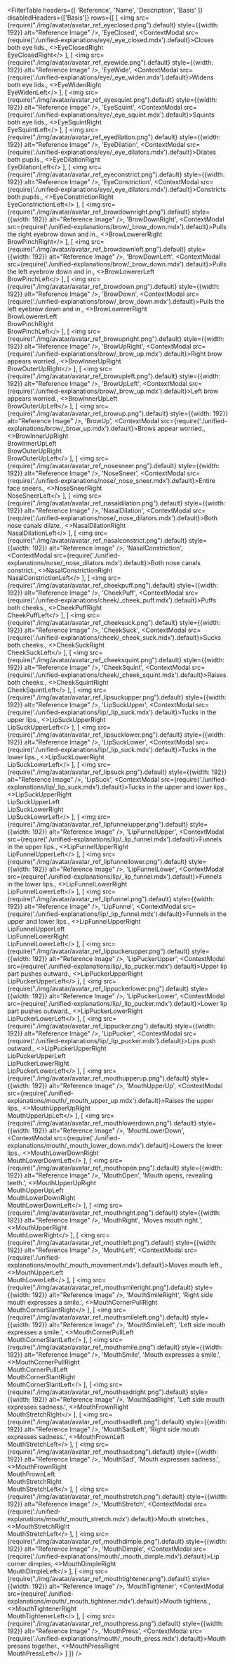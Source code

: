 
<FilterTable
    headers={[
        'Reference', 
        'Name', 
        'Description',
        'Basis'
    ]}
    disabledHeaders={['Basis']}
    rows={[
        [
            <img src={require("./img/avatar/avatar_ref_eyeclosed.png").default} style={{width: 192}} alt="Reference Image" />,
            'EyeClosed',
            <ContextModal src={require('./unified-explanations/eye/_eye_closed.mdx').default}>Closes both eye lids.</ContextModal>,
            <>EyeClosedRight<br/>EyeClosedRight</>
        ],
        [
            <img src={require("./img/avatar/avatar_ref_eyewide.png").default} style={{width: 192}} alt="Reference Image" />,
            'EyeWide',
            <ContextModal src={require('./unified-explanations/eye/_eye_widen.mdx').default}>Widens both eye lids.</ContextModal>,
            <>EyeWidenRight<br/>EyeWidenLeft</>
        ],
        [
            <img src={require("./img/avatar/avatar_ref_eyesquint.png").default} style={{width: 192}} alt="Reference Image" />,
            'EyeSquint',
            <ContextModal src={require('./unified-explanations/eye/_eye_squint.mdx').default}>Squints both eye lids.</ContextModal>,
            <>EyeSquintRight<br/>EyeSquintLeft</>
        ],
        [
            <img src={require("./img/avatar/avatar_ref_eyedilation.png").default} style={{width: 192}} alt="Reference Image" />,
            'EyeDilation',
            <ContextModal src={require('./unified-explanations/eye/_eye_dilators.mdx').default}>Dilates both pupils.</ContextModal>,
            <>EyeDilationRight<br/>EyeDilationLeft</>
        ],
        [
            <img src={require("./img/avatar/avatar_ref_eyeconstrict.png").default} style={{width: 192}} alt="Reference Image" />,
            'EyeConstriction',
            <ContextModal src={require('./unified-explanations/eye/_eye_dilators.mdx').default}>Constricts both pupils.</ContextModal>,
            <>EyeConstrictionRight<br/>EyeConstrictionLeft</>
        ],
        [
            <img src={require("./img/avatar/avatar_ref_browdownright.png").default} style={{width: 192}} alt="Reference Image" />,
            'BrowDownRight',
            <ContextModal src={require('./unified-explanations/brow/_brow_down.mdx').default}>Pulls the right eyebrow down and in.</ContextModal>,
            <>BrowLowererRight<br/>BrowPinchRight</>
        ],
        [
            <img src={require("./img/avatar/avatar_ref_browdownleft.png").default} style={{width: 192}} alt="Reference Image" />,
            'BrowDownLeft',
            <ContextModal src={require('./unified-explanations/brow/_brow_down.mdx').default}>Pulls the left eyebrow down and in.</ContextModal>,
            <>BrowLowererLeft<br/>BrowPinchLeft</>
        ],
        [
            <img src={require("./img/avatar/avatar_ref_browdown.png").default} style={{width: 192}} alt="Reference Image" />,
            'BrowDown',
            <ContextModal src={require('./unified-explanations/brow/_brow_down.mdx').default}>Pulls the left eyebrow down and in.</ContextModal>,
            <>BrowLowererRight<br/>BrowLowererLeft<br/>BrowPinchRight<br/>BrowPinchLeft</>
        ],
        [
            <img src={require("./img/avatar/avatar_ref_browupright.png").default} style={{width: 192}} alt="Reference Image" />,
            'BrowUpRight',
            <ContextModal src={require('./unified-explanations/brow/_brow_up.mdx').default}>Right brow appears worried.</ContextModal>,
            <>BrowInnerUpRight<br/>BrowOuterUpRight</>
        ],
        [
            <img src={require("./img/avatar/avatar_ref_browupleft.png").default} style={{width: 192}} alt="Reference Image" />,
            'BrowUpLeft',
            <ContextModal src={require('./unified-explanations/brow/_brow_up.mdx').default}>Left brow appears worried.</ContextModal>,
            <>BrowInnerUpLeft<br/>BrowOuterUpLeft</>
        ],
        [
            <img src={require("./img/avatar/avatar_ref_browup.png").default} style={{width: 192}} alt="Reference Image" />,
            'BrowUp',
            <ContextModal src={require('./unified-explanations/brow/_brow_up.mdx').default}>Brows appear worried.</ContextModal>,
            <>BrowInnerUpRight<br/>BrowInnerUpLeft<br/>BrowOuterUpRight<br/>BrowOuterUpLeft</>
        ],
        [
            <img src={require("./img/avatar/avatar_ref_nosesneer.png").default} style={{width: 192}} alt="Reference Image" />,
            'NoseSneer',
            <ContextModal src={require('./unified-explanations/nose/_nose_sneer.mdx').default}>Entire face sneers.</ContextModal>,
            <>NoseSneerRight<br/>NoseSneerLeft</>
        ],
        [
            <img src={require("./img/avatar/avatar_ref_nasaldilation.png").default} style={{width: 192}} alt="Reference Image" />,
            'NasalDilation',
            <ContextModal src={require('./unified-explanations/nose/_nose_dilators.mdx').default}>Both nose canals dilate.</ContextModal>,
            <>NasalDilationRight<br/>NasalDilationLeft</>
        ],
        [
            <img src={require("./img/avatar/avatar_ref_nasalconstrict.png").default} style={{width: 192}} alt="Reference Image" />,
            'NasalConstriction',
            <ContextModal src={require('./unified-explanations/nose/_nose_dilators.mdx').default}>Both nose canals constrict.</ContextModal>,
            <>NasalConstrictionRight<br/>NasalConstrictionLeft</>
        ],
        [
            <img src={require("./img/avatar/avatar_ref_cheekpuff.png").default} style={{width: 192}} alt="Reference Image" />,
            'CheekPuff',
            <ContextModal src={require('./unified-explanations/cheek/_cheek_puff.mdx').default}>Puffs both cheeks.</ContextModal>,
            <>CheekPuffRight<br/>CheekPuffLeft</>
        ],
        [
            <img src={require("./img/avatar/avatar_ref_cheeksuck.png").default} style={{width: 192}} alt="Reference Image" />,
            'CheekSuck',
            <ContextModal src={require('./unified-explanations/cheek/_cheek_suck.mdx').default}>Sucks both cheeks.</ContextModal>,
            <>CheekSuckRight<br/>CheekSuckLeft</>
        ],
        [
            <img src={require("./img/avatar/avatar_ref_cheeksquint.png").default} style={{width: 192}} alt="Reference Image" />,
            'CheekSquint',
            <ContextModal src={require('./unified-explanations/cheek/_cheek_squint.mdx').default}>Raises both cheeks.</ContextModal>,
            <>CheekSquintRight<br/>CheekSquintLeft</>
        ],
        [
            <img src={require("./img/avatar/avatar_ref_lipsuckupper.png").default} style={{width: 192}} alt="Reference Image" />,
            'LipSuckUpper',
            <ContextModal src={require('./unified-explanations/lip/_lip_suck.mdx').default}>Tucks in the upper lips.</ContextModal>,
            <>LipSuckUpperRight<br/>LipSuckUpperLeft</>
        ],
        [
            <img src={require("./img/avatar/avatar_ref_lipsucklower.png").default} style={{width: 192}} alt="Reference Image" />,
            'LipSuckLower',
            <ContextModal src={require('./unified-explanations/lip/_lip_suck.mdx').default}>Tucks in the lower lips.</ContextModal>,
            <>LipSuckLowerRight<br/>LipSuckLowerLeft</>
        ],
        [
            <img src={require("./img/avatar/avatar_ref_lipsuck.png").default} style={{width: 192}} alt="Reference Image" />,
            'LipSuck',
            <ContextModal src={require('./unified-explanations/lip/_lip_suck.mdx').default}>Tucks in the upper and lower lips.</ContextModal>,
            <>LipSuckUpperRight<br/>LipSuckUpperLeft<br/>LipSuckLowerRight<br/>LipSuckLowerLeft</>
        ],
        [
            <img src={require("./img/avatar/avatar_ref_lipfunnelupper.png").default} style={{width: 192}} alt="Reference Image" />,
            'LipFunnelUpper',
            <ContextModal src={require('./unified-explanations/lip/_lip_funnel.mdx').default}>Funnels in the upper lips.</ContextModal>,
            <>LipFunnelUpperRight<br/>LipFunnelUpperLeft</>
        ],
        [
            <img src={require("./img/avatar/avatar_ref_lipfunnellower.png").default} style={{width: 192}} alt="Reference Image" />,
            'LipFunnelLower',
            <ContextModal src={require('./unified-explanations/lip/_lip_funnel.mdx').default}>Funnels in the lower lips.</ContextModal>,
            <>LipFunnelLowerRight<br/>LipFunnelLowerLeft</>
        ],
        [
            <img src={require("./img/avatar/avatar_ref_lipfunnel.png").default} style={{width: 192}} alt="Reference Image" />,
            'LipFunnel',
            <ContextModal src={require('./unified-explanations/lip/_lip_funnel.mdx').default}>Funnels in the upper and lower lips.</ContextModal>,
            <>LipFunnelUpperRight<br/>LipFunnelUpperLeft<br/>LipFunnelLowerRight<br/>LipFunnelLowerLeft</>
        ],
        [
            <img src={require("./img/avatar/avatar_ref_lippuckerupper.png").default} style={{width: 192}} alt="Reference Image" />,
            'LipPuckerUpper',
            <ContextModal src={require('./unified-explanations/lip/_lip_pucker.mdx').default}>Upper lip part pushes outward.</ContextModal>,
            <>LipPuckerUpperRight<br/>LipPuckerUpperLeft</>
        ],
        [
            <img src={require("./img/avatar/avatar_ref_lippuckerlower.png").default} style={{width: 192}} alt="Reference Image" />,
            'LipPuckerLower',
            <ContextModal src={require('./unified-explanations/lip/_lip_pucker.mdx').default}>Lower lip part pushes outward.</ContextModal>,
            <>LipPuckerLowerRight<br/>LipPuckerLowerLeft</>
        ],
        [
            <img src={require("./img/avatar/avatar_ref_lippucker.png").default} style={{width: 192}} alt="Reference Image" />,
            'LipPucker',
            <ContextModal src={require('./unified-explanations/lip/_lip_pucker.mdx').default}>Lips push outward.</ContextModal>,
            <>LipPuckerUpperRight<br/>LipPuckerUpperLeft<br/>LipPuckerLowerRight<br/>LipPuckerLowerLeft</>
        ],
        [
            <img src={require("./img/avatar/avatar_ref_mouthupperup.png").default} style={{width: 192}} alt="Reference Image" />,
            'MouthUpperUp',
            <ContextModal src={require('./unified-explanations/mouth/_mouth_upper_up.mdx').default}>Raises the upper lips.</ContextModal>,
            <>MouthUpperUpRight<br/>MouthUpperUpLeft</>
        ],
        [
            <img src={require("./img/avatar/avatar_ref_mouthlowerdown.png").default} style={{width: 192}} alt="Reference Image" />,
            'MouthLowerDown',
            <ContextModal src={require('./unified-explanations/mouth/_mouth_lower_down.mdx').default}>Lowers the lower lips.</ContextModal>,
            <>MouthLowerDownRight<br/>MouthLowerDownLeft</>
        ],
        [
            <img src={require("./img/avatar/avatar_ref_mouthopen.png").default} style={{width: 192}} alt="Reference Image" />,
            'MouthOpen',
            'Mouth opens, revealing teeth.',
            <>MouthUpperUpRight<br/>MouthUpperUpLeft<br/>MouthLowerDownRight<br/>MouthLowerDownLeft</>
        ],
        [
            <img src={require("./img/avatar/avatar_ref_mouthright.png").default} style={{width: 192}} alt="Reference Image" />,
            'MouthRight',
            'Moves mouth right.',
            <>MouthUpperRight<br/>MouthLowerRight</>
        ],
        [
            <img src={require("./img/avatar/avatar_ref_mouthleft.png").default} style={{width: 192}} alt="Reference Image" />,
            'MouthLeft',
            <ContextModal src={require('./unified-explanations/mouth/_mouth_movement.mdx').default}>Moves mouth left.</ContextModal>,
            <>MouthUpperLeft<br/>MouthLowerLeft</>
        ],
        [
            <img src={require("./img/avatar/avatar_ref_mouthsmileright.png").default} style={{width: 192}} alt="Reference Image" />,
            'MouthSmileRight',
            'Right side mouth expresses a smile.',
            <>MouthCornerPullRight<br/>MouthCornerSlantRight</>
        ],
        [
            <img src={require("./img/avatar/avatar_ref_mouthsmileleft.png").default} style={{width: 192}} alt="Reference Image" />,
            'MouthSmileLeft',
            'Left side mouth expresses a smile.',
            <>MouthCornerPullLeft<br/>MouthCornerSlantLeft</>
        ],
        [
            <img src={require("./img/avatar/avatar_ref_mouthsmile.png").default} style={{width: 192}} alt="Reference Image" />,
            'MouthSmile',
            'Mouth expresses a smile.',
            <>MouthCornerPullRight<br/>MouthCornerPullLeft<br/>MouthCornerSlantRight<br/>MouthCornerSlantLeft</>
        ],
        [
            <img src={require("./img/avatar/avatar_ref_mouthsadright.png").default} style={{width: 192}} alt="Reference Image" />,
            'MouthSadRight',
            'Left side mouth expresses sadness.',
            <>MouthFrownRight<br/>MouthStretchRight</>
        ],
        [
            <img src={require("./img/avatar/avatar_ref_mouthsadleft.png").default} style={{width: 192}} alt="Reference Image" />,
            'MouthSadLeft',
            'Right side mouth expresses sadness.',
            <>MouthFrownLeft<br/>MouthStretchLeft</>
        ],
        [
            <img src={require("./img/avatar/avatar_ref_mouthsad.png").default} style={{width: 192}} alt="Reference Image" />,
            'MouthSad',
            'Mouth expresses sadness.',
            <>MouthFrownRight<br/>MouthFrownLeft<br/>MouthStretchRight<br/>MouthStretchLeft</>
        ],
        [
            <img src={require("./img/avatar/avatar_ref_mouthstretch.png").default} style={{width: 192}} alt="Reference Image" />,
            'MouthStretch',
            <ContextModal src={require('./unified-explanations/mouth/_mouth_stretch.mdx').default}>Mouth stretches.</ContextModal>,
            <>MouthStretchRight<br/>MouthStretchLeft</>
        ],
        [
            <img src={require("./img/avatar/avatar_ref_mouthdimple.png").default} style={{width: 192}} alt="Reference Image" />,
            'MouthDimple',
            <ContextModal src={require('./unified-explanations/mouth/_mouth_dimple.mdx').default}>Lip corner dimples</ContextModal>,
            <>MouthDimpleRight<br/>MouthDimpleLeft</>
        ],
        [
            <img src={require("./img/avatar/avatar_ref_mouthtightener.png").default} style={{width: 192}} alt="Reference Image" />,
            'MouthTightener',
            <ContextModal src={require('./unified-explanations/mouth/_mouth_tightener.mdx').default}>Mouth tightens.</ContextModal>,
            <>MouthTightenerRight<br/>MouthTightenerLeft</>
        ],
        [
            <img src={require("./img/avatar/avatar_ref_mouthpress.png").default} style={{width: 192}} alt="Reference Image" />,
            'MouthPress',
            <ContextModal src={require('./unified-explanations/mouth/_mouth_press.mdx').default}>Mouth presses together.</ContextModal>,
            <>MouthPressRight<br/>MouthPressLeft</>
        ]
    ]}
/>


<OneExplain/>
<TwoExplain/>

